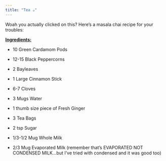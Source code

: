 ```yaml
---
title: "Tea ☕"
---
```


Woah you actually clicked on this? Here's a masala chai recipe for your troubles:

[**Ingredients:**]{.underline}

-   10 Green Cardamom Pods

-   12-15 Black Peppercorns

-   2 Bayleaves

-   1 Large Cinnamon Stick

-   6-7 Cloves

-   3 Mugs Water

-   1 thumb size piece of Fresh Ginger

-   3 Tea Bags

-   2 tsp Sugar

-   1/3-1/2 Mug Whole Milk

-   2/3 Mug Evaporated Milk (remember that's EVAPORATED NOT CONDENSED MILK...but I've tried with condensed and it was good too)
